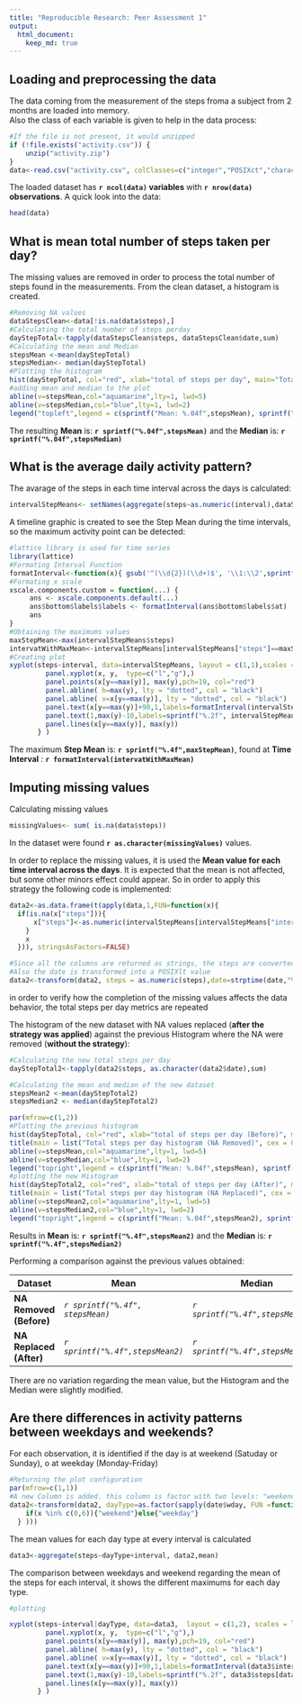 ```yaml
---
title: "Reproducible Research: Peer Assessment 1"
output: 
  html_document:
    keep_md: true
---
```



## Loading and preprocessing the data



The data coming from the measurement of the steps froma a subject from 2 months are loaded into memory.  
Also the class of each variable is given to help in the data process:

```r
#If the file is not present, it would unzipped
if (!file.exists("activity.csv")) {
    unzip("activity.zip")
}
data<-read.csv("activity.csv", colClasses=c("integer","POSIXct","character"))
```

 The loaded dataset has **`r ncol(data)` variables** with **`r nrow(data)` observations**. A quick look into the data:

```r
head(data)
```
  
  
  
## What is mean total number of steps taken per day?

The missing values are removed in order to process the total number of steps found in the measurements. From the clean dataset, a histogram is created.

```r
#Removing NA values
dataStepsClean<-data[!is.na(data$steps),]
#Calculating the total number of steps perday
dayStepTotal<-tapply(dataStepsClean$steps, dataStepsClean$date,sum)
#Calculating the mean and Median
stepsMean <-mean(dayStepTotal)
stepsMedian<- median(dayStepTotal)
#Plotting the histogram
hist(dayStepTotal, col="red", xlab="total of steps per day", main="Total steps per day histogram")
#adding mean and median to the plot
abline(v=stepsMean,col="aquamarine",lty=1, lwd=5)
abline(v=stepsMedian,col="blue",lty=1, lwd=2)
legend("topleft",legend = c(sprintf("Mean: %.04f",stepsMean), sprintf("Median: %.04f",stepsMedian)),col=c("aquamarine","blue"), lty=1, cex=0.8, bty="n")

```

The resulting **Mean** is: **`r sprintf("%.04f",stepsMean)`** and the **Median** is: **`r  sprintf("%.04f",stepsMedian)`**

## What is the average daily activity pattern?


The avarage of the steps in each time interval across the days is calculated:

```r
intervalStepMeans<- setNames(aggregate(steps~as.numeric(interval),dataStepsClean, mean),c("interval","steps"))
```


A timeline graphic is created to see the Step Mean during the time intervals, so the maximum activity point can be detected:


```r
#lattice library is used for time series
library(lattice)
#Formating Interval Function
formatInterval<-function(x){ gsub('^(\\d{2})(\\d+)$', '\\1:\\2',sprintf("%04d", x))}
#Formating x scale
xscale.components.custom = function(...) {
     ans <- xscale.components.default(...)
     ans$bottom$labels$labels <- formatInterval(ans$bottom$labels$at)
     ans
}
#Obtaining the maximums values
maxStepMean<-max(intervalStepMeans$steps)
intervatWithMaxMean<-intervalStepMeans[intervalStepMeans["steps"]==maxStepMean,][,"interval"]
#Creating plot
xyplot(steps~interval, data=intervalStepMeans, layout = c(1,1),scales = list(x=list(rot = 45,abbreviate=FALSE,tick.number=10),y=list(tick.number=10)), xscale.components = xscale.components.custom, xlab="Time interval",ylab="Steps Average", panel = function(x, y) {
         panel.xyplot(x, y,  type=c("l","g"),)         
         panel.points(x[y==max(y)], max(y),pch=19, col="red")
         panel.abline( h=max(y), lty = "dotted", col = "black")
         panel.abline( v=x[y==max(y)], lty = "dotted", col = "black")
         panel.text(x[y==max(y)]+90,1,labels=formatInterval(intervalStepMeans$interval[y==max(y)]))
         panel.text(1,max(y)-10,labels=sprintf("%.2f", intervalStepMeans$steps[y==max(y)]) )
         panel.lines(x[y==max(y)], max(y))
       } )

```


The maximum **Step Mean** is:  **`r sprintf("%.4f",maxStepMean)`**, found at **Time Interval** : **`r formatInterval(intervatWithMaxMean)`**


## Imputing missing values



Calculating missing values

```r
missingValues<- sum( is.na(data$steps))
```


In the dataset were found **`r as.character(missingValues)`** values.  

In order to replace the missing values, it is used the **Mean value for each time interval across the days**. It is expected that the mean is not affected, but some other minors effect could appear. So in order to apply this strategy the following code is implemented:


```r

data2<-as.data.frame(t(apply(data,1,FUN=function(x){
  if(is.na(x["steps"])){
      x["steps"]<-as.numeric(intervalStepMeans[intervalStepMeans["interval"]==x["interval"],][,"steps"])
    }
    x
  })), stringsAsFactors=FALSE)

#Since all the columns are returned as strings, the steps are converted to numeric values
#Also the date is transformed into a POSIXlt value
data2<-transform(data2, steps = as.numeric(steps),date=strptime(date,"%Y-%m-%d"), interval = as.numeric(interval))
```

in order to verify how the completion of the missing values affects the data behavior, 
the total steps per day metrics are repeated  

The histogram of the new dataset with NA values replaced (**after the strategy was applied**) against the previous Histogram where the NA were removed (**without the strategy**):

```r
#Calculating the new total steps per day
dayStepTotal2<-tapply(data2$steps, as.character(data2$date),sum)

#Calculating the mean and median of the new dataset
stepsMean2 <-mean(dayStepTotal2)
stepsMedian2 <- median(dayStepTotal2)

par(mfrow=c(1,2))
#Plotting the previous histogram
hist(dayStepTotal, col="red", xlab="total of steps per day (Before)", main="")
title(main = list("Total steps per day histogram (NA Removed)", cex = 0.8))
abline(v=stepsMean,col="aquamarine",lty=1, lwd=5)
abline(v=stepsMedian,col="blue",lty=1, lwd=2)
legend("topright",legend = c(sprintf("Mean: %.04f",stepsMean), sprintf("Median: %.04f",stepsMedian)),col=c("aquamarine","blue"), lty=1, cex=0.5, bty="n")
#plotting the new Histogram
hist(dayStepTotal2, col="red", xlab="total of steps per day (After)", main="")
title(main = list("Total steps per day histogram (NA Replaced)", cex = 0.8))
abline(v=stepsMean2,col="aquamarine",lty=1, lwd=5)
abline(v=stepsMedian2,col="blue",lty=1, lwd=2)
legend("topright",legend = c(sprintf("Mean: %.04f",stepsMean2), sprintf("Median: %.04f",stepsMedian2)),col=c("aquamarine","blue"), lty=1, cex=0.5, bty="n")
```


Results in **Mean** is: **`r sprintf("%.4f",stepsMean2)`** and the **Median** is: **`r sprintf("%.4f",stepsMedian2)`**  

Performing a comparison against the previous values obtained:

| Dataset                | Mean             |Median             |
| -----------------------|----------------- | ----------------- |
| **NA Removed (Before)**  | *`r sprintf("%.4f", stepsMean)`*  | *`r sprintf("%.4f",stepsMedian)`* |
| **NA Replaced (After)**  | *`r sprintf("%.4f",stepsMean2)`* | *`r sprintf("%.4f",stepsMedian2)`*|


There are no variation regarding the mean value, but the Histogram and the Median were slightly modified.



## Are there differences in activity patterns between weekdays and weekends?


For each observation, it is identified if the day is at weekend (Satuday or Sunday), o at weekday (Monday-Friday)  

```r
#Returning the plot configuration
par(mfrow=c(1,1))
#A new Column is added. this column is factor with two levels: "weekend" and "weekday"
data2<-transform(data2, dayType=as.factor(sapply(date$wday, FUN =function(x){
    if(x %in% c(0,6)){"weekend"}else{"weekday"} 
  } )))
```


The mean values for each day type at every interval is calculated

```r
data3<-aggregate(steps~dayType+interval, data2,mean)
```


The comparison between weekdays and weekend regarding the mean of the steps for each interval, it shows the different maximums for each day type.

```r

#plotting

xyplot(steps~interval|dayType, data=data3,  layout = c(1,2), scales = list(x=list(rot = 45,abbreviate=FALSE,tick.number=10),y=list(tick.number=10)), xscale.components = xscale.components.custom, xlab="Time interval",ylab="Steps Average", panel = function(x, y) {
         panel.xyplot(x, y,  type=c("l","g"),)         
         panel.points(x[y==max(y)], max(y),pch=19, col="red")
         panel.abline( h=max(y), lty = "dotted", col = "black")
         panel.abline( v=x[y==max(y)], lty = "dotted", col = "black")
         panel.text(x[y==max(y)]+90,1,labels=formatInterval(data3$interval[data3$steps==max(y)]))
         panel.text(1,max(y)-10,labels=sprintf("%.2f", data3$steps[data3$steps==max(y)]) )
         panel.lines(x[y==max(y)], max(y))
       } )

```


